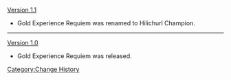 [[Version 1.1]]
* Gold Experience Requiem was renamed to Hilichurl Champion.
----
[[Version 1.0]]
* Gold Experience Requiem was released.
<noinclude>[[Category:Change History]]</noinclude>